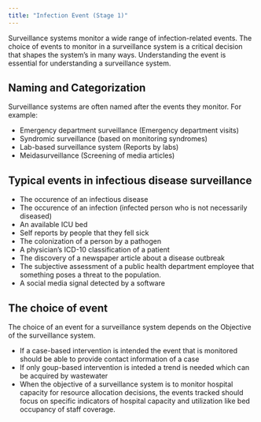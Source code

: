 ```yaml
---
title: "Infection Event (Stage 1)"
---
```


Surveillance systems monitor a wide range of infection-related events. The choice of events to monitor in a surveillance system is a critical decision that shapes the system's in many ways. Understanding the event is essential for understanding a surveillance system.

## Naming and Categorization
Surveillance systems are often named after the events they monitor. For example:

- Emergency department surveillance (Emergency department visits)
- Syndromic surveillance (based on monitoring syndromes)
- Lab-based surveillance system (Reports by labs)
- Meidasurveillance (Screening of media articles)

## Typical events in infectious disease surveillance  
- The occurence of an infectious disease
- The occurence of an infection (infected person who is not necessarily diseased)
- An available ICU bed
- Self reports by people that they fell sick
- The colonization of a person by a pathogen
- A physician's ICD-10 classification of a patient
- The discovery of a newspaper article about a disease outbreak
- The subjective assessment of a public health department employee that something poses a threat to the population.
- A social media signal detected by a software  

## The choice of event
The choice of an event for a surveillance system depends on the Objective of the surveillance system. 

- If a case-based intervention is intended the event that is monitored should be able to provide contact information of a case
- If only goup-based intervention is inteded a trend is needed which can be acquired by wastewater
- When the objective of a surveillance system is to monitor hospital capacity for resource allocation decisions, the events tracked should focus on specific indicators of hospital capacity and utilization like bed occupancy of staff coverage.
